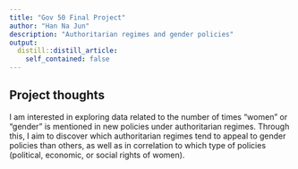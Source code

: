 ```yaml
---
title: "Gov 50 Final Project"
author: "Han Na Jun"
description: "Authoritarian regimes and gender policies"
output:
  distill::distill_article:
    self_contained: false
---
```




## Project thoughts

I am interested in exploring data related to the number of times "women" or "gender" is mentioned in new policies under authoritarian regimes. Through this, I aim to discover which authoritarian regimes tend to appeal to gender policies than others, as well as in correlation to which type of policies (political, economic, or social rights of women).